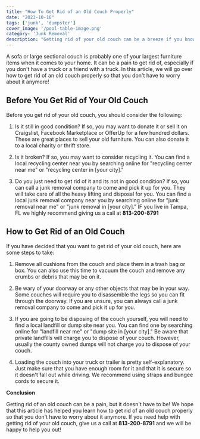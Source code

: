 ```yaml
---
title: "How To Get Rid of an Old Couch Properly"
date: "2023-10-16"
tags: ['junk', 'dumpster']
cover_image: '/pool-table-image.png'
category: 'Junk Removal'
description: "Getting rid of your old couch can be a breeze if you know what to do..."
---
```


A sofa or large sectional couch is probably one of your largest furniture items when it comes to your home. It can be a pain to get rid of, especially if you don't have a truck or a friend with a truck. In this article, we will go over how to get rid of an old couch properly so that you don't have to worry about it anymore!

<CustomImage src="https://raw.githubusercontent.com/bwestwood11/junk-removal-blog/main/images/sectional-couch.png" alt='removing a couch in Tampa, FL' priority />

## **Before You Get Rid of Your Old Couch**

Before you get rid of your old couch, you should consider the following:

1. Is it still in good condition? If so, you may want to donate it or sell it on Craigslist, Facebook Marketplace or OfferUp for a few hundred dollars. These are great places to sell your old furniture. You can also donate it to a local charity or thrift store.

<CustomImage src="https://raw.githubusercontent.com/bwestwood11/junk-removal-blog/main/images/facebook-selling.png" alt='resell your old furniture on facebook marketplace' priority />

2. Is it broken? If so, you may want to consider recycling it. You can find a local recycling center near you by searching online for "recycling center near me" or "recycling center in [your city]."

3. Do you just need to get rid of it and its not in good condition? If so, you can call a junk removal company to come and pick it up for you. They will take care of all the heavy lifting and disposal for you. You can find a local junk removal company near you by searching online for "junk removal near me" or "junk removal in [your city]." IF you live in Tampa, FL we highly recommend giving us a call at **813-200-8791**

## **How to Get Rid of an Old Couch**

If you have decided that you want to get rid of your old couch, here are some steps to take:

1. Remove all cushions from the couch and place them in a trash bag or box. You can also use this time to vacuum the couch and remove any crumbs or debris that may be on it.

2. Be wary of your doorway or any other objects that may be in your way. Some couches will require you to disassemble the legs so you can fit through the doorway. If you are unsure, you can always call a junk removal company to come and pick it up for you.

<CustomImage src="https://raw.githubusercontent.com/bwestwood11/junk-removal-blog/main/images/remove-couch.png" alt='disposing of an old couch' priority />

3. If you are going to be disposing of the couch yourself, you will need to find a local landfill or dump site near you. You can find one by searching online for "landfill near me" or "dump site in [your city]." Be aware that private landfills will charge you to dispose of your couch. However, usually the county owned dumps will not charge you to dispose of your couch.

4. Loading the couch into your truck or trailer is pretty self-explanatory. Just make sure that you have enough room for it and that it is secure so it doesn't fall out while driving. We recommend using straps and bungee cords to secure it.

<CustomImage src="https://raw.githubusercontent.com/bwestwood11/junk-removal-blog/main/images/couch-in-truck.jpg" alt='getting rid of couch by using a pickup truck' priority />

**Conclusion**

Getting rid of an old couch can be a pain, but it doesn't have to be! We hope that this article has helped you learn how to get rid of an old couch properly so that you don't have to worry about it anymore. If you need help with getting rid of your old couch, give us a call at **813-200-8791** and we will be happy to help you out!


